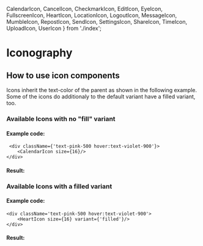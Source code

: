 
  CalendarIcon,
  CancelIcon,
  CheckmarkIcon,
  EditIcon,
  EyeIcon,
  FullscreenIcon,
  HeartIcon,
  LocationIcon,
  LogoutIcon,
  MessageIcon,
  MumbleIcon,
  RepostIcon,
  SendIcon,
  SettingsIcon,
  ShareIcon,
  TimeIcon,
  UploadIcon,
  UserIcon
} from './index';


<Meta title="Design Tokens/Iconography" />

# Iconography
## How to use icon components
Icons inherit the text-color of the parent as shown in the following example.
Some of the icons do additionaly to the default variant have a filled variant, too.

### Available Icons with no "fill" variant
<IconGallery>
    <IconItem name="UserIcon">
        <UserIcon size={16}/>
    </IconItem>
    <IconItem name="CalendarIcon">
        <CalendarIcon size={16}/>
    </IconItem>
    <IconItem name="EditIcon">
        <EditIcon size={16} />
    </IconItem>
    <IconItem name="HeartIcon">
        <HeartIcon size={16} />
    </IconItem>
    <IconItem name="LocationIcon">
        <LocationIcon size={16} />
    </IconItem>
    <IconItem name="MessageIcon">
        <MessageIcon size={16} />
    </IconItem>
    <IconItem name="MumbleIcon">
        <MumbleIcon size={16} />
    </IconItem>
    <IconItem name="ShareIcon">
        <ShareIcon size={16}/>
    </IconItem>
    <IconItem name="TimeIcon" size={16}>
        <TimeIcon />
    </IconItem>
    <IconItem name="EyeIcon">
        <EyeIcon size={16} />
    </IconItem>
    <IconItem name="SettingsIcon">
        <SettingsIcon size={16} />
    </IconItem>
    <IconItem name="CancelIcon">
        <CancelIcon size={16} />
    </IconItem>
    <IconItem name="CheckmarkIcon">
        <CheckmarkIcon size={16} />
    </IconItem>
    <IconItem name="FullscreenIcon">
        <FullscreenIcon size={16} />
    </IconItem>
    <IconItem name="LogoutIcon">
        <LogoutIcon size={16} />
    </IconItem>
    <IconItem name="RepostIcon">
        <RepostIcon size={16} />
    </IconItem>
    <IconItem name="SendIcon">
        <SendIcon size={16} />
    </IconItem>
    <IconItem name="UploadIcon">
        <UploadIcon size={16} />
    </IconItem>
</IconGallery>

#### Example code:

     <div className={'text-pink-500 hover:text-violet-900'}>
        <CalendarIcon size={16}/>
    </div>

#### Result:
<div className='text-pink-500 hover:text-violet-900'>
    <CalendarIcon size={16}/>
</div>


### Available Icons with a filled variant
<IconGallery>
    <IconItem name="HeartIcon" variant={'filled'}>
        <HeartIcon size={16} />
        <HeartIcon size={16} variant={'filled'}/>
    </IconItem>
    <IconItem name="MessageIcon">
        <MessageIcon size={16}/>
        <MessageIcon size={16} variant={'filled'}/>
    </IconItem>
</IconGallery>

#### Example code:

    <div className='text-pink-500 hover:text-violet-900'>
        <HeartIcon size={16} variant={'filled'}/>
    </div>

#### Result:

<div className='text-pink-500 hover:text-violet-900'>
    <HeartIcon size={16} variant={'filled'}/>
</div>
